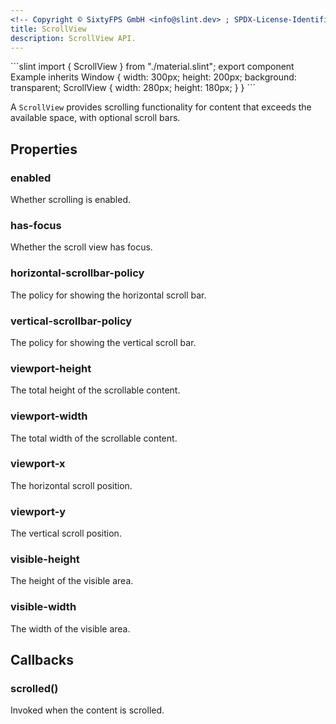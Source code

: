 ```yaml
---
<!-- Copyright © SixtyFPS GmbH <info@slint.dev> ; SPDX-License-Identifier: MIT -->
title: ScrollView
description: ScrollView API.
---
```



<CodeSnippetMD imagePath="" noScreenShot scale="3" imageWidth="300" imageHeight="200" imageAlt="">
```slint
import { ScrollView } from "./material.slint";
export component Example inherits Window {
    width: 300px;
    height: 200px;
    background: transparent;
    ScrollView {
        width: 280px;
        height: 180px;
    }
}
```
</CodeSnippetMD>

A `ScrollView` provides scrolling functionality for content that exceeds the available space, with optional scroll bars.

## Properties

### enabled
<SlintProperty propName="enabled" typeName="bool" defaultValue="true">
Whether scrolling is enabled.
</SlintProperty>

### has-focus
<SlintProperty propName="has-focus" typeName="bool" propertyVisibility="in-out">
Whether the scroll view has focus.
</SlintProperty>

### horizontal-scrollbar-policy
<SlintProperty propName="horizontal-scrollbar-policy" typeName="enum" enumName="ScrollBarPolicy">
The policy for showing the horizontal scroll bar.
</SlintProperty>

### vertical-scrollbar-policy
<SlintProperty propName="vertical-scrollbar-policy" typeName="enum" enumName="ScrollBarPolicy">
The policy for showing the vertical scroll bar.
</SlintProperty>

### viewport-height
<SlintProperty propName="viewport-height" typeName="length" propertyVisibility="in-out">
The total height of the scrollable content.
</SlintProperty>

### viewport-width
<SlintProperty propName="viewport-width" typeName="length" propertyVisibility="in-out">
The total width of the scrollable content.
</SlintProperty>

### viewport-x
<SlintProperty propName="viewport-x" typeName="length" propertyVisibility="in-out">
The horizontal scroll position.
</SlintProperty>

### viewport-y
<SlintProperty propName="viewport-y" typeName="length" propertyVisibility="in-out">
The vertical scroll position.
</SlintProperty>

### visible-height
<SlintProperty propName="visible-height" typeName="length" propertyVisibility="out">
The height of the visible area.
</SlintProperty>

### visible-width
<SlintProperty propName="visible-width" typeName="length" propertyVisibility="out">
The width of the visible area.
</SlintProperty>

## Callbacks

### scrolled()
Invoked when the content is scrolled.
